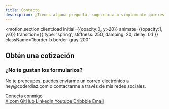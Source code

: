 ```yaml
---
title: Contacto
description: ¿Tienes alguna pregunta, sugerencia o simplemente quieres saludar? ¡Escríbeme!
---
```



<motion.section
  client:load
  initial={{opacity:0, y:-20}}
  animate={{opacity:1, y:0}}
  transition={{ type: 'spring', stiffness: 250, damping: 20, delay: 0.1 }}
  className="border-b border-gray-200"
>
  <Container>
    <div class="flex flex-col gap-6 pb-12">
      <h2 class="font-semibold text-2xl">Obtén una cotización</h2>
      <FormQuote client:load  />
    </div>
  </Container>
</motion.section>
<motion.section
  client:load
  initial={{opacity:0, y:-20}}
  animate={{opacity:1, y:0}}
  transition={{ type: 'spring', stiffness: 250, damping: 20, delay: 0.15 }}
>
  <Container>
    <div class="flex flex-col gap-6 pt-12">
      <div class="relative flex flex-col gap-2">
        <h3 class="font-semibold text-xl">¿No te gustan los formularios?</h3>
        <p class="md:text-lg font-medium text-gray-500 max-w-[40rem]">
          No te preocupes, puedes enviarme un correo electrónico a <span class="text-black underline underline-offset-2 font-semibold">hey&#64;coderdiaz.com</span> o contactarme a través de mis redes sociales.
        </p>
      </div>
    </div>
  </Container>
</motion.section>
<motion.section
  client:load
  initial={{opacity:0, y:-20}}
  animate={{opacity:1, y:0}}
  transition={{ type: 'spring', stiffness: 250, damping: 20, delay: 0.2 }}
>
  <Container>
    <div class="pt-6 pb-12 md:pb-12 flex flex-col md:flex-row md:items-center gap-4">
      <span class="font-semibold text-gray-1100">Conecta conmigo</span>
      <div class="flex items-center flex-wrap gap-2">
        <a href={social.x} target="_blank" rel="noreferrer" class="px-4 py-2 rounded-xl ring-tones-100/50 bg-tones-100/50 text-tones-900 hover:bg-accent-100 text-sm hover:text-accent-900 font-semibold transition">
          X.com
        </a>
        <a href={social.github} target="_blank" rel="noreferrer" class="px-4 py-2 rounded-xl ring-tones-100/50 bg-tones-100/50 text-tones-900 hover:bg-accent-100 text-sm hover:text-accent-900 font-semibold transition">
          GitHub
        </a>
        <a href={social.linkedin} target="_blank" rel="noreferrer" class="px-4 py-2 rounded-xl ring-tones-100/50 bg-tones-100/50 text-tones-900 hover:bg-accent-100 text-sm hover:text-accent-900 font-semibold transition">
          LinkedIn
        </a>
        <a href={social.youtube} target="_blank" rel="noreferrer" class="px-4 py-2 rounded-xl ring-tones-100/50 bg-tones-100/50 text-tones-900 hover:bg-accent-100 text-sm hover:text-accent-900 font-semibold transition">
          Youtube
        </a>
        <a href={social.dribbble} target="_blank" rel="noreferrer" class="px-4 py-2 rounded-xl ring-tones-100/50 bg-tones-100/50 text-tones-900 hover:bg-accent-100 text-sm hover:text-accent-900 font-semibold transition">
          Dribbble
        </a>
        <a href={social.email} class="px-4 py-2 rounded-xl ring-tones-100/50 bg-tones-100/50 text-tones-900 hover:bg-accent-100 text-sm hover:text-accent-900 font-semibold transition">
          Email
        </a>
      </div>
    </div>
  </Container>
</motion.section>